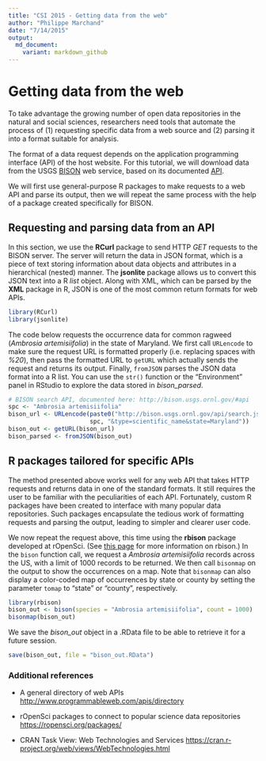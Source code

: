 ```yaml
---
title: "CSI 2015 - Getting data from the web"
author: "Philippe Marchand"
date: "7/14/2015"
output: 
  md_document:
    variant: markdown_github
---
```


# Getting data from the web

To take advantage the growing number of open data repositories in the natural and social sciences, researchers need tools that automate the process of (1) requesting specific data from a web source and (2) parsing it into a format suitable for analysis. 

The format of a data request depends on the application programming interface (API) of the host website. For this tutorial, we will download data from the USGS [BISON](http://bison.usgs.ornl.gov) web service, based on its documented [API](http://bison.usgs.ornl.gov/#api). 

We will first use general-purpose R packages to make requests to a web API and parse its output, then we will repeat the same process with the help of a package created specifically for BISON.  

## Requesting and parsing data from an API

In this section, we use the **RCurl** package to send HTTP *GET* requests to the BISON server. The server will return the data in JSON format, which is a piece of text storing information about data objects and attributes in a hierarchical (nested) manner. The **jsonlite** package allows us to convert this JSON text into a R *list* object. Along with XML, which can be parsed by the **XML** package in R, JSON is one of the most common return formats for web APIs.

```r
library(RCurl)
library(jsonlite)
```

The code below requests the occurrence data for common ragweed (*Ambrosia artemisiifolia*) in the state of Maryland. We first call `URLencode` to make sure the request URL is formatted properly (i.e. replacing spaces with *%20*), then pass the formatted URL to `getURL` which actually sends the request and returns its output. Finally, `fromJSON` parses the JSON data format into a R list. You can use the `str()` function or the "Environment" panel in RStudio to explore the data stored in *bison_parsed*.

```r
# BISON search API, documented here: http://bison.usgs.ornl.gov/#api
spc <- "Ambrosia artemisiifolia"
bison_url <- URLencode(paste0("http://bison.usgs.ornl.gov/api/search.json?species=",
                       spc, "&type=scientific_name&state=Maryland"))
bison_out <- getURL(bison_url)
bison_parsed <- fromJSON(bison_out)
```

## R packages tailored for specific APIs

The method presented above works well for any web API that takes HTTP requests and returns data in one of the standard formats. It still requires the user to be familiar with the peculiarities of each API. Fortunately, custom R packages have been created to interface with many popular data repositories. Such packages encapsulate the tedious work of formatting requests and parsing the output, leading to simpler and clearer user code.

We now repeat the request above, this time using the **rbison** package developed at rOpenSci. (See [this page](https://ropensci.org/tutorials/rbison_tutorial.html) for more information on rbison.) In the `bison` function call, we request a *Ambrosia artemisiifolia* records across the US, with a limit of 1000 records to be returned. We then call `bisonmap` on the output to show the occurrences on a map. Note that `bisonmap` can also display a color-coded map of occurrences by state or county by setting the parameter `tomap` to "state" or "county", respectively.

```r
library(rbison)
bison_out <- bison(species = "Ambrosia artemisiifolia", count = 1000)
bisonmap(bison_out)
```

We save the *bison_out* object in a .RData file to be able to retrieve it for a future session.

```r
save(bison_out, file = "bison_out.RData")
```

### Additional references

* A general directory of web APIs <http://www.programmableweb.com/apis/directory>

* rOpenSci packages to connect to popular science data repositories <https://ropensci.org/packages/>

* CRAN Task View: Web Technologies and Services <https://cran.r-project.org/web/views/WebTechnologies.html>
